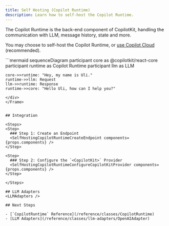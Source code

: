 ```yaml
---
title: Self Hosting (Copilot Runtime)
description: Learn how to self-host the Copilot Runtime.
---
```



The Copilot Runtime is the back-end component of CopilotKit, handling the communication with LLM, message history, state and more.

You may choose to self-host the Copilot Runtime, or [use Copilot Cloud](https://cloud.copilotkit.ai) (recommended).

<Frame>
  <div className="w-full pb-4">
  ```mermaid
  sequenceDiagram
    participant core as @copilotkit/react-core
    participant runtime as Copilot Runtime
    participant llm as LLM

    core->>runtime: "Hey, my name is Uli."
    runtime->>llm: Request
    llm->>runtime: Response
    runtime->>core: "Hello Uli, how can I help you?"
  ```
  </div>
</Frame>


## Integration

<Steps>
  <Step>
    ### Step 1: Create an Endpoint
    <SelfHostingCopilotRuntimeCreateEndpoint components={props.components} />
  </Step>

  <Step>
    ### Step 2: Configure the `<CopilotKit>` Provider
    <SelfHostingCopilotRuntimeConfigureCopilotKitProvider components={props.components} />
  </Step>

</Steps>

## LLM Adapters 
<LLMAdapters />

## Next Steps

- [`CopilotRuntime` Reference](/reference/classes/CopilotRuntime)
- [LLM Adapters](/reference/classes/llm-adapters/OpenAIAdapter)